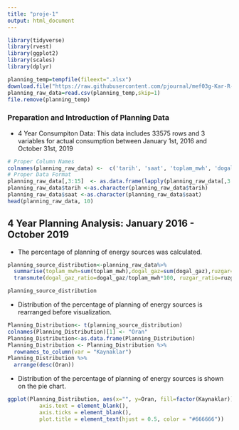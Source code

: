 ```yaml
---
title: "proje-1"
output: html_document
---
```




```r
library(tidyverse)
library(rvest)
library(ggplot2)
library(scales)
library(dplyr)


```

```r
planning_temp=tempfile(fileext=".xlsx")
download.file("https://raw.githubusercontent.com/pjournal/mef03g-Kar-R-sizlar/master/4-year-planning.csv?raw=true",destfile=planning_temp,mode='wb')
planning_raw_data=read.csv(planning_temp,skip=1)
file.remove(planning_temp)
```
### Preparation and Introduction of Planning Data

* 4 Year Consumpiton Data: This data includes 33575 rows and 3 variables for actual consumption between January 1st, 2016 and October 31st, 2019

```r
# Proper Column Names
colnames(planning_raw_data) <-  c('tarih', 'saat', 'toplam_mwh', 'dogal_gaz', 'ruzgar', 'linyit', 'tas_komur', 'ithal_komur', 'fuel_oil', 'jeotermal', 'barajli', 'nafta', 'biyokutle', 'akarsu', 'diger')
# Proper Data Format
planning_raw_data[,3:15]  <- as.data.frame(lapply(planning_raw_data[,3:15], function(x) as.numeric(gsub(",", ".", gsub("\\.", "", x)))))
planning_raw_data$tarih <-as.character(planning_raw_data$tarih)
planning_raw_data$saat <-as.character(planning_raw_data$saat)
head(planning_raw_data, 10)
```
## 4 Year Planning Analysis: January 2016 - October 2019

* The percentage of planning of energy sources was calculated.
```r
planning_source_distribution<-planning_raw_data%>%
  summarise(toplam_mwh=sum(toplam_mwh),dogal_gaz=sum(dogal_gaz),ruzgar=sum(ruzgar),linyit=sum(linyit),tas_komur=sum(tas_komur),ithal_komur=sum(ithal_komur),fuel_oil=sum(fuel_oil), jeotermal=sum(jeotermal), barajli=sum(barajli), nafta=sum(nafta), biyokutle=sum(biyokutle),akarsu=sum(akarsu),diger=sum(diger))%>%
  transmute(dogal_gaz_ratio=dogal_gaz/toplam_mwh*100, ruzgar_ratio=ruzgar/toplam_mwh*100, linyit_ratio=linyit/toplam_mwh*100, tas_komur_ratio=tas_komur/toplam_mwh*100, ithal_komur_ratio=ithal_komur/toplam_mwh*100, fuel_oil_ratio=fuel_oil/toplam_mwh*100, jeotermal_ratio=jeotermal/toplam_mwh*100, barajli_ratio=barajli/toplam_mwh*100, nafta_ratio=nafta/toplam_mwh*100, biyokutle_ratio=biyokutle/toplam_mwh*100, akarsu_ratio=akarsu/toplam_mwh*100,diger_ratio=diger/toplam_mwh*100)

planning_source_distribution
```

* Distribution of the percentage of planning of energy sources is rearranged before visualization.

```r

Planning_Distribution<- t(planning_source_distribution)
colnames(Planning_Distribution)[1] <- "Oran"
Planning_Distribution<-as.data.frame(Planning_Distribution)
Planning_Distribution <- Planning_Distribution %>% 
  rownames_to_column(var = "Kaynaklar")
Planning_Distribution %>% 
  arrange(desc(Oran))

```
* Distribution of the percentage of planning of energy sources is shown on the pie chart.

```r
ggplot(Planning_Distribution, aes(x="", y=Oran, fill=factor(Kaynaklar))) + geom_bar(stat="identity", width=1) + coord_polar("y", start=0) +geom_text(aes(label = paste0(round(Oran),"%")), position = position_stack(vjust = 0.5)) + labs(x = NULL, y = NULL, fill = NULL, title = "Planning:General Graphics Distribution by Source") + theme_classic() + theme(axis.line = element_blank(),
          axis.text = element_blank(),
          axis.ticks = element_blank(),
          plot.title = element_text(hjust = 0.5, color = "#666666"))
```





